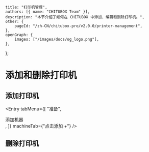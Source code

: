 
	title: "打印机管理",
	authors: [{ name: "CHITUBOX Team" }],
	description: "本节介绍了如何在 CHITUBOX 中添加、编辑和删除打印机。",
	other: {
		pageId: "/zh-CN/chitubox-pro/v2.0.0/printer-management",
	},
	openGraph: {
		images: ["/images/docs/og_logo.png"],
	},
};

# 添加和删除打印机

## 添加打印机

<Entry
	tabMenu={[
		"准备",
		<div className="flex items-center gap-1">
			<AddMachineIcon />
			添加机器
		</div>,
	]}
	machineTab={"点击添加 +"}
/>

## 删除打印机
